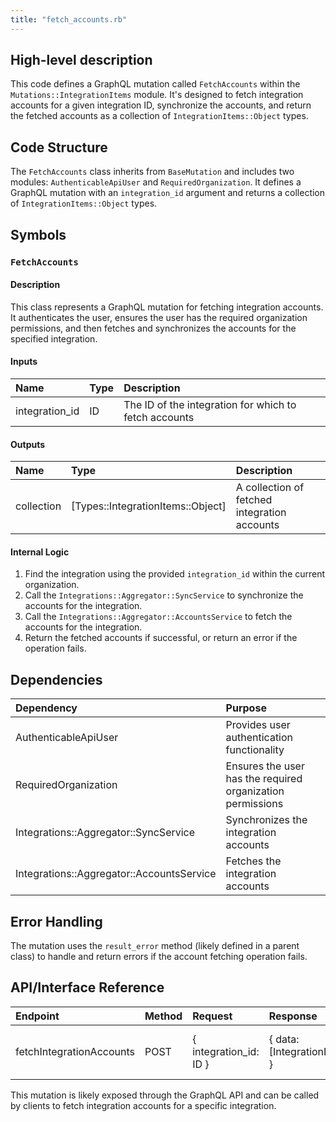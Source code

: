 ```yaml
---
title: "fetch_accounts.rb"
---
```


## High-level description
This code defines a GraphQL mutation called `FetchAccounts` within the `Mutations::IntegrationItems` module. It's designed to fetch integration accounts for a given integration ID, synchronize the accounts, and return the fetched accounts as a collection of `IntegrationItems::Object` types.

## Code Structure
The `FetchAccounts` class inherits from `BaseMutation` and includes two modules: `AuthenticableApiUser` and `RequiredOrganization`. It defines a GraphQL mutation with an `integration_id` argument and returns a collection of `IntegrationItems::Object` types.

## Symbols

### `FetchAccounts`
#### Description
This class represents a GraphQL mutation for fetching integration accounts. It authenticates the user, ensures the user has the required organization permissions, and then fetches and synchronizes the accounts for the specified integration.

#### Inputs
| Name | Type | Description |
|:-----|:-----|:------------|
| integration_id | ID | The ID of the integration for which to fetch accounts |

#### Outputs
| Name | Type | Description |
|:-----|:-----|:------------|
| collection | [Types::IntegrationItems::Object] | A collection of fetched integration accounts |

#### Internal Logic
1. Find the integration using the provided `integration_id` within the current organization.
2. Call the `Integrations::Aggregator::SyncService` to synchronize the accounts for the integration.
3. Call the `Integrations::Aggregator::AccountsService` to fetch the accounts for the integration.
4. Return the fetched accounts if successful, or return an error if the operation fails.

## Dependencies
| Dependency | Purpose |
|:-----------|:--------|
| AuthenticableApiUser | Provides user authentication functionality |
| RequiredOrganization | Ensures the user has the required organization permissions |
| Integrations::Aggregator::SyncService | Synchronizes the integration accounts |
| Integrations::Aggregator::AccountsService | Fetches the integration accounts |

## Error Handling
The mutation uses the `result_error` method (likely defined in a parent class) to handle and return errors if the account fetching operation fails.

## API/Interface Reference
| Endpoint | Method | Request | Response | Description |
|:---------|:-------|:--------|:---------|:------------|
| fetchIntegrationAccounts | POST | { integration_id: ID } | { data: [IntegrationItems::Object] } | Fetches and returns integration accounts |

This mutation is likely exposed through the GraphQL API and can be called by clients to fetch integration accounts for a specific integration.